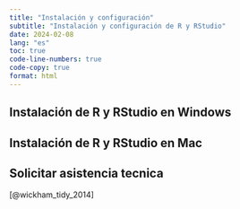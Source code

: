 ```yaml
---
title: "Instalación y configuración"
subtitle: "Instalación y configuración de R y RStudio"
date: 2024-02-08
lang: "es"
toc: true
code-line-numbers: true
code-copy: true
format: html
---
```


## Instalación de R y RStudio en Windows

## Instalación de R y RStudio en Mac

## Solicitar asistencia tecnica

[@wickham_tidy_2014]
